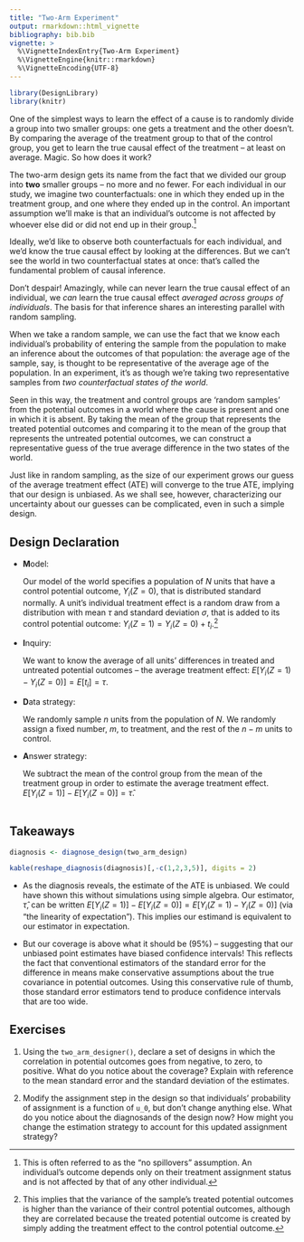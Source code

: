 ```yaml
---
title: "Two-Arm Experiment"
output: rmarkdown::html_vignette
bibliography: bib.bib
vignette: >
  %\VignetteIndexEntry{Two-Arm Experiment}
  %\VignetteEngine{knitr::rmarkdown}
  %\VignetteEncoding{UTF-8}
---
```



```r
library(DesignLibrary)
library(knitr)
```

One of the simplest ways to learn the effect of a cause is to randomly divide  a group into two smaller groups: one gets a treatment and the other doesn't. By comparing the average of the treatment group to that of the control group, you get to learn the true causal effect of the treatment -- at least on average. Magic. So how does it work?

The two-arm design gets its name from the fact that we divided our group into **two** smaller groups -- no more and no fewer. For each individual in our study, we imagine two counterfactuals: one in which they ended up in the treatment group, and one where they ended up in the control. An important assumption we'll make is that an individual's outcome is not affected by whoever else did or did not end up in their group.^[This is often referred to as the "no spillovers" assumption. An individual's outcome depends only on their treatment assignment status and is not affected by that of any other individual.]

Ideally, we'd like to observe both counterfactuals for each individual, and we'd know the true causal effect by looking at the differences. But we can't see the world in two counterfactual states at once: that's called the fundamental problem of causal inference. 

Don't despair! Amazingly, while can never learn the true causal effect of an individual, we *can* learn the true causal effect *averaged across groups of individuals*. The basis for that inference shares an interesting parallel with random sampling. 

When we take a random sample, we can use the fact that we know each individual's probability of entering the sample from the population to make an inference about the outcomes of that population: the average age of the sample, say, is thought to be representative of the average age of the population. In an experiment, it's as though we're taking two representative samples from *two counterfactual states of the world*. 

Seen in this way, the treatment and control groups are 'random samples' from the potential outcomes in a world where the cause is present and one in which it is absent. By taking the mean of the group that represents the treated potential outcomes and comparing it to the mean of the group that represents the untreated potential outcomes, we can construct a representative guess of the true average difference in the two states of the world. 

Just like in random sampling, as the size of our experiment grows our guess of the average treatment effect (ATE) will converge to the true ATE, implying that our design is unbiased. As we shall see, however, characterizing our uncertainty about our guesses can be complicated, even in such a simple design.  

## Design Declaration

- **M**odel: 
    
    Our model of the world specifies a population of $N$ units that have a control potential outcome, $Y_i(Z = 0)$, that is distributed standard normally. A unit's individual treatment effect is a random draw from a distribution with mean $\tau$ and standard deviation $\sigma$, that is added to its control potential outcome: $Y_i(Z = 1) = Y_i(Z = 0) + t_i$.^[This implies that the variance of the sample's treated potential outcomes is higher than the variance of their control potential outcomes, although they are correlated because the treated potential outcome is created by simply adding the treatment effect to the control potential outcome.]  
  
- **I**nquiry: 
    
    We want to know the average of all units' differences in treated and untreated potential outcomes -- the average treatment effect: $E[Y_i(Z = 1) - Y_i(Z = 0)] = E[t_i] = \tau$.  

- **D**ata strategy: 
    
    We randomly sample $n$ units from the population of $N$. We randomly assign a fixed number, $m$, to treatment, and the rest of the $n-m$ units to control.

- **A**nswer strategy: 
    
    We subtract the mean of the control group from the mean of the treatment group in order to estimate the average treatment effect. $E[Y_i(Z = 1)] - E[Y_i(Z = 0)] = \hat{\tau}$.  


```r
```

## Takeaways

```r
diagnosis <- diagnose_design(two_arm_design)
```

```r
kable(reshape_diagnosis(diagnosis)[,-c(1,2,3,5)], digits = 2)
```

- As the diagnosis reveals, the estimate of the ATE is unbiased. We could have shown this without simulations using simple algebra. Our estimator, $\hat{\tau}$, can be written $E[Y_i(Z = 1)] - E[Y_i(Z = 0)] = E[Y_i(Z = 1) - Y_i(Z = 0)]$ (via "the linearity of expectation"). This implies our estimand is equivalent to our estimator in expectation. 

- But our coverage is above what it should be (95\%) -- suggesting that our unbiased point estimates have biased confidence intervals! This reflects the fact that conventional estimators of the standard error for the difference in means make conservative assumptions about the true covariance in potential outcomes. Using this conservative rule of thumb, those standard error estimators tend to produce confidence intervals that are too wide. 

## Exercises

1. Using the `two_arm_designer()`, declare a set of designs in which the correlation in potential outcomes goes from negative, to zero, to positive. What do you notice about the coverage? Explain with reference to the mean standard error and the standard deviation of the estimates.

2. Modify the assignment step in the design so that individuals' probability of assignment is a function of `u_0`, but don't change anything else. What do you notice about the diagnosands of the design now? How might you change the estimation strategy to account for this updated assignment strategy?
















